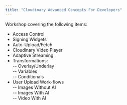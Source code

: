 ```yaml
---
title: "Cloudinary Advanced Concepts For Developers"
---
```


Workshop covering the following items:

- Access Control  
- Signing Widgets  
- Auto-Upload/Fetch  
- Cloudinary Video Player  
- Adaptive Streaming
- Transformations:   
-- Overlay/Underlay   
-- Variables  
-- Conditionals  
- User Upload Work-flows  
-- Images Without AI  
-- Images With AI  
-- Video With AI  
